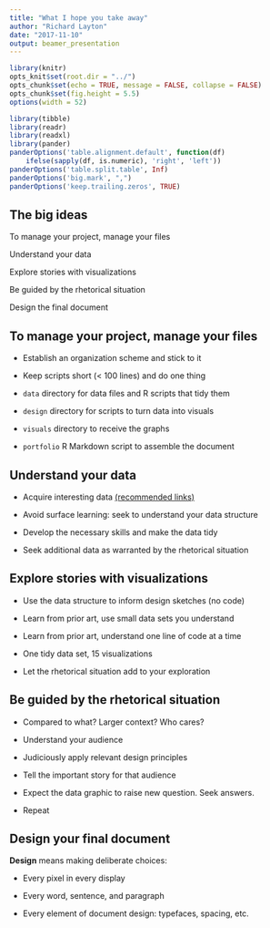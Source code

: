 ```yaml
---
title: "What I hope you take away"
author: "Richard Layton"
date: "2017-11-10"
output: beamer_presentation
---
```


```r
library(knitr)
opts_knit$set(root.dir = "../")
opts_chunk$set(echo = TRUE, message = FALSE, collapse = FALSE)
opts_chunk$set(fig.height = 5.5)
options(width = 52)
```

```r
library(tibble)
library(readr)
library(readxl)
library(pander)
panderOptions('table.alignment.default', function(df)
    ifelse(sapply(df, is.numeric), 'right', 'left'))
panderOptions('table.split.table', Inf)
panderOptions('big.mark', ",")
panderOptions('keep.trailing.zeros', TRUE)
```

## The big ideas

To manage your project, manage your files

Understand your data  

Explore stories with visualizations    

Be guided by the rhetorical situation 

Design the final document   


## To manage your project, manage your files

- Establish an organization scheme and stick to it

\smallskip

- Keep scripts short (< 100 lines) and do one thing 

\smallskip

- `data`  directory for data files and R scripts that tidy them 

\smallskip

- `design` directory for scripts to turn data into visuals

\smallskip

- `visuals` directory to receive the graphs 

\smallskip

- `portfolio` R Markdown script to assemble the document  


 





## Understand your data 

- Acquire interesting data [(recommended links)](https://github.com/DSR-RHIT/me447-visualizing-data/blob/master/cm/tut-1202_data-links.md)

\smallskip

- Avoid surface learning: seek to understand your data structure  

\smallskip

- Develop the necessary skills and make the data tidy 

\smallskip

- Seek additional data as warranted by the rhetorical situation 






   

 

## Explore stories with visualizations 

- Use the data structure to inform design sketches (no code) 

\smallskip

- Learn from prior art,  use small data sets you understand

\smallskip 

- Learn from prior art, understand one line of code at a time   

\smallskip

- One tidy data set, 15 visualizations 

\smallskip

- Let the rhetorical situation add to your exploration 



 



## Be guided by the rhetorical situation 


- Compared to what? Larger context? Who cares? 


\smallskip 

- Understand your audience 

\smallskip

- Judiciously apply relevant design principles

\smallskip

- Tell the important story for that audience 

\smallskip

- Expect the data graphic to raise new question. Seek answers. 

\smallskip

- Repeat




## Design your final document


**Design** means making deliberate choices: 

\smallskip

- Every pixel in every display

\smallskip

- Every word, sentence, and paragraph

\smallskip

- Every element of document design: typefaces, spacing, etc. 



